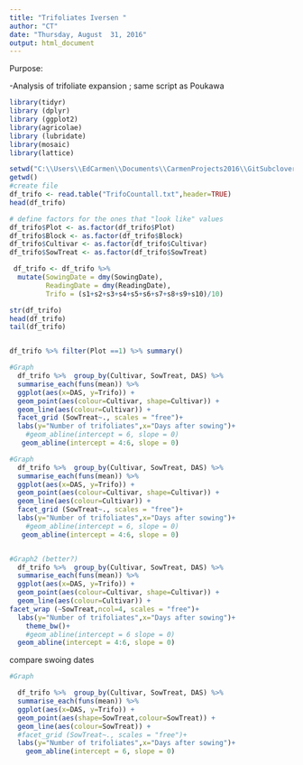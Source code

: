 ```yaml
---
title: "Trifoliates Iversen "
author: "CT"
date: "Thursday, August  31, 2016"
output: html_document
---
```


Purpose:

-Analysis of trifoliate expansion ; same script as Poukawa
 



```r
library(tidyr)
library (dplyr)
library (ggplot2)
library(agricolae)
library (lubridate)
library(mosaic)
library(lattice)
```



```r
setwd("C:\\Users\\EdCarmen\\Documents\\CarmenProjects2016\\GitSubclover\\TrifoCountsI2")
getwd()
#create file
df_trifo <- read.table("TrifoCountall.txt",header=TRUE)
head(df_trifo)


```


```r


# define factors for the ones that "look like" values
df_trifo$Plot <- as.factor(df_trifo$Plot)
df_trifo$Block <- as.factor(df_trifo$Block)
df_trifo$Cultivar <- as.factor(df_trifo$Cultivar)
df_trifo$SowTreat <- as.factor(df_trifo$SowTreat)

 df_trifo <- df_trifo %>%
  mutate(SowingDate = dmy(SowingDate), 
         ReadingDate = dmy(ReadingDate),
         Trifo = (s1+s2+s3+s4+s5+s6+s7+s8+s9+s10)/10)

str(df_trifo)
head(df_trifo)
tail(df_trifo)


df_trifo %>% filter(Plot ==1) %>% summary()

#Graph         
  df_trifo %>%  group_by(Cultivar, SowTreat, DAS) %>%
  summarise_each(funs(mean)) %>%
  ggplot(aes(x=DAS, y=Trifo)) + 
  geom_point(aes(colour=Cultivar, shape=Cultivar)) +
  geom_line(aes(colour=Cultivar)) +
  facet_grid (SowTreat~., scales = "free")+
  labs(y="Number of trifoliates",x="Days after sowing")+
    #geom_abline(intercept = 6, slope = 0)
   geom_abline(intercept = 4:6, slope = 0)

```


```r
#Graph         
  df_trifo %>%  group_by(Cultivar, SowTreat, DAS) %>%
  summarise_each(funs(mean)) %>%
  ggplot(aes(x=DAS, y=Trifo)) + 
  geom_point(aes(colour=Cultivar, shape=Cultivar)) +
  geom_line(aes(colour=Cultivar)) +
  facet_grid (SowTreat~., scales = "free")+
  labs(y="Number of trifoliates",x="Days after sowing")+
    #geom_abline(intercept = 6, slope = 0)
   geom_abline(intercept = 4:6, slope = 0)


#Graph2 (better?)         
  df_trifo %>%  group_by(Cultivar, SowTreat, DAS) %>%
  summarise_each(funs(mean)) %>%
  ggplot(aes(x=DAS, y=Trifo)) + 
  geom_point(aes(colour=Cultivar, shape=Cultivar)) +
  geom_line(aes(colour=Cultivar)) +
facet_wrap (~SowTreat,ncol=4, scales = "free")+
  labs(y="Number of trifoliates",x="Days after sowing")+
    theme_bw()+
    #geom_abline(intercept = 6 slope = 0)
  geom_abline(intercept = 4:6, slope = 0)

```

compare swoing dates 


```r
#Graph 

  df_trifo %>%  group_by(Cultivar, SowTreat, DAS) %>%
  summarise_each(funs(mean)) %>%
  ggplot(aes(x=DAS, y=Trifo)) + 
  geom_point(aes(shape=SowTreat,colour=SowTreat)) +
  geom_line(aes(colour=SowTreat)) +
  #facet_grid (SowTreat~., scales = "free")+
  labs(y="Number of trifoliates",x="Days after sowing")+
    geom_abline(intercept = 6, slope = 0)

```

